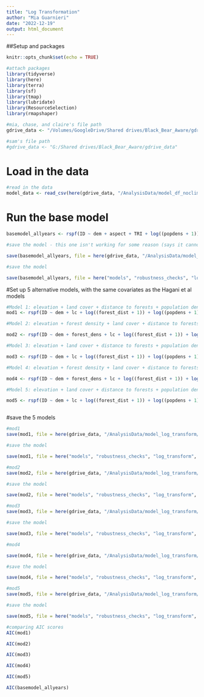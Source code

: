 ```yaml
---
title: "Log Transformation"
author: "Mia Guarnieri"
date: "2022-12-19"
output: html_document
---
```

##Setup and packages

```r
knitr::opts_chunk$set(echo = TRUE)

#attach packages
library(tidyverse)
library(here)
library(terra)
library(sf)
library(tmap)
library(lubridate)
library(ResourceSelection)
library(rmapshaper)

#mia, chase, and claire's file path
gdrive_data <- "/Volumes/GoogleDrive/Shared drives/Black_Bear_Aware/gdrive_data"

#sam's file path
#gdrive_data <- "G:/Shared drives/Black_Bear_Aware/gdrive_data"

```

# Load in the data

```r
#read in the data
model_data <- read_csv(here(gdrive_data, "/AnalysisData/model_df_noclimate/12_13_2022/model_data_allyears.csv"))
```


# Run the base model

```r
basemodel_allyears <- rspf(ID ~ dem + aspect + TRI + log((popdens + 1)) + lc + road_dens + road_dist + streams_dist + urban_dist + rec_dist + log((forest_dist + 1)) + forest_dens, family = "binomial", m = 0, B = 1000, data = model_data)
```


```r
#save the model - this one isn't working for some reason (says it cannot open the connection?)

save(basemodel_allyears, file = here(gdrive_data, "/AnalysisData/model_log_transform/noclimate/basemodel_allyears_log.rds"))

#save the model

save(basemodel_allyears, file = here("models", "robustness_checks", "log_transform", "basemodel_allyears_log.rds"))

```

#Set up 5 alternative models, with the same covariates as the Hagani et al models

```r

#Model 1: elevation + land cover + distance to forests + population density + distance to recreational areas+ road density + distance to urban areas
mod1 <- rspf(ID ~ dem + lc + log((forest_dist + 1)) + log((popdens + 1)) + rec_dist + road_dens + urban_dist, family = "binomial", m = 0, B = 1000, data = model_data)

#Model 2: elevation + forest density + land cover + distance to forests + population density + distance to recreational areas + road density + distance to urban areas

mod2 <- rspf(ID ~ dem + forest_dens + lc + log((forest_dist + 1)) + log((popdens + 1)) + rec_dist + road_dens + urban_dist, family = "binomial", m = 0, B = 1000, data = model_data)

#Model 3: elevation + land cover + distance to forests + population density + distance to recreational areas + distance to streams + terrain ruggedness + distance to urban areas

mod3 <- rspf(ID ~ dem + lc + log((forest_dist + 1)) + log((popdens + 1)) + rec_dist + streams_dist + TRI + urban_dist, family = "binomial", m = 0, B = 1000, data = model_data)

#Model 4: elevation + forest density + land cover + distance to forests + population density + distance to recreational areas + distance to streams + distance to urban areas

mod4 <- rspf(ID ~ dem + forest_dens + lc + log((forest_dist + 1)) + log((popdens + 1)) + rec_dist + streams_dist + urban_dist, family = "binomial", m = 0, B = 1000, data = model_data)

#Model 5: elevation + land cover + distance to forests + population density + distance to streams + terrain ruggedness + distance to urban areas

mod5 <- rspf(ID ~ dem + lc + log((forest_dist + 1)) + log((popdens + 1)) + streams_dist + TRI + urban_dist, family = "binomial", m = 0, B = 1000, data = model_data)



```

#save the 5 models 

```r
#mod1
save(mod1, file = here(gdrive_data, "/AnalysisData/model_log_transform/noclimate/mod1_log.rds"))

#save the model

save(mod1, file = here("models", "robustness_checks", "log_transform", "mod1_log.rds"))

#mod2
save(mod2, file = here(gdrive_data, "/AnalysisData/model_log_transform/noclimate/mod2_log.rds"))

#save the model

save(mod2, file = here("models", "robustness_checks", "log_transform", "mod2_log.rds"))

#mod3
save(mod3, file = here(gdrive_data, "/AnalysisData/model_log_transform/noclimate/mod3_log.rds"))

#save the model

save(mod3, file = here("models", "robustness_checks", "log_transform", "mod3_log.rds"))

#mod4

save(mod4, file = here(gdrive_data, "/AnalysisData/model_log_transform/noclimate/mod4_log.rds"))

#save the model

save(mod4, file = here("models", "robustness_checks", "log_transform", "mod4_log.rds"))

#mod5
save(mod5, file = here(gdrive_data, "/AnalysisData/model_log_transform/noclimate/mod5_log.rds"))

#save the model

save(mod5, file = here("models", "robustness_checks", "log_transform", "mod5_log.rds"))

```

```r
#comparing AIC scores
AIC(mod1)

AIC(mod2)

AIC(mod3)

AIC(mod4)

AIC(mod5)

AIC(basemodel_allyears)

```
